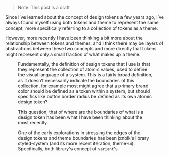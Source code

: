 > Note: This post is a draft

Since I’ve learned about the concept of design tokens a few years ago, I’ve
always found myself using both tokens and theme to represent the same concept,
more specifically referring to a collection of tokens as a theme.

However, more recently I have been thinking a bit more about the relationship
between tokens and themes, and I think there may be layers of abstractions
between these two concepts and more directly that tokens might represent only a
small fraction of what makes up a theme.

<Figure
  width={350}
  height={350}
  src="/design-tokens-and-theme/venn-diagram.png"
  alt="A rough venn diagram depicting design tokens as a small circle fully contained within a larger theme circle"
  caption="This is how I now currently conceptualize the relationship between design tokens and theme"
/>

Fundamentally, the definition of design tokens that I use is that they represent
the collection of atomic values, used to define the visual language of a system.
This is a fairly broad definition, as it doesn’t necessarily indicate the
boundaries of this collection, for example most might agree that a primary brand
color should be defined as a token within a system, but should specifics like
button border radius be defined as its own atomic design token?

This question, that of where are the boundaries of what is a design token has
been what I have been thinking about the most recently.

One of the early explorations in stressing the edges of the design tokens and
theme boundaries has been <TwitterMention>jxnblk</TwitterMention>'s library
styled-system (and its more recent iteration, theme-ui). Specifically, both
library's concept of `variant`'s.
